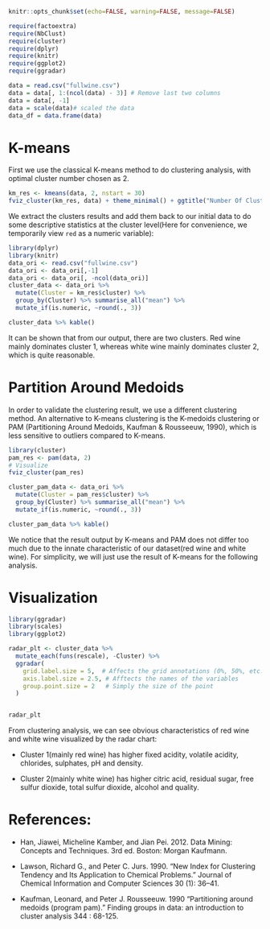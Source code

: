 
```r
knitr::opts_chunk$set(echo=FALSE, warning=FALSE, message=FALSE)
```



```r

require(factoextra)
require(NbClust)
require(cluster)
require(dplyr)
require(knitr)
require(ggplot2)
require(ggradar)


```



```r

data = read.csv("fullwine.csv")
data = data[, 1:(ncol(data) - 3)] # Remove last two columns
data = data[, -1]
data = scale(data)# scaled the data
data_df = data.frame(data)
```


# K-means 

First we use the classical K-means method to do clustering analysis, with optimal cluster number chosen as 2. 

```r

km_res <- kmeans(data, 2, nstart = 30)
fviz_cluster(km_res, data) + theme_minimal() + ggtitle("Number Of Clusters: 2")

```

We extract the clusters results and add them back to our initial data to do some descriptive statistics at the cluster level(Here for convenience, we temporarily view `red` as a numeric variable):

```r
library(dplyr)
library(knitr)
data_ori <- read.csv("fullwine.csv")
data_ori <- data_ori[,-1]
data_ori <- data_ori[, -ncol(data_ori)]
cluster_data <- data_ori %>% 
  mutate(Cluster = km_res$cluster) %>%
  group_by(Cluster) %>% summarise_all("mean") %>%
  mutate_if(is.numeric, ~round(., 3))

cluster_data %>% kable()


```

It can be shown that from our output, there are two clusters. Red wine mainly dominates cluster 1, whereas white wine mainly dominates cluster 2, which is quite reasonable. 


# Partition Around Medoids

In order to validate the clustering result, we use a different clustering method. An alternative to K-means clustering is the K-medoids clustering or PAM (Partitioning Around Medoids, Kaufman & Rousseeuw, 1990), which is less sensitive to outliers compared to K-means.

```r
library(cluster)
pam_res <- pam(data, 2)
# Visualize
fviz_cluster(pam_res)


```

```r
cluster_pam_data <- data_ori %>% 
  mutate(Cluster = pam_res$cluster) %>%
  group_by(Cluster) %>% summarise_all("mean") %>%
  mutate_if(is.numeric, ~round(., 3))

cluster_pam_data %>% kable()


```

We notice that the result output by K-means and PAM does not differ too much due to the innate characteristic of our dataset(red wine and white wine). For simplicity, we will just use the result of K-means for the following analysis.

# Visualization

```r
library(ggradar)
library(scales)
library(ggplot2)

radar_plt <- cluster_data %>% 
  mutate_each(funs(rescale), -Cluster) %>%
  ggradar(
    grid.label.size = 5,  # Affects the grid annotations (0%, 50%, etc.)
    axis.label.size = 2.5, # Afftects the names of the variables
    group.point.size = 2   # Simply the size of the point 
  )


radar_plt 
```

From clustering analysis, we can see obvious characteristics of red wine and white wine visualized by the radar chart:

- Cluster 1(mainly red wine) has higher fixed acidity, volatile acidity, chlorides, sulphates, pH and density. 

- Cluster 2(mainly white wine) has higher citric acid, residual sugar, free sulfur dioxide, total sulfur dioxide, alcohol and quality. 




# References:

- Han, Jiawei, Micheline Kamber, and Jian Pei. 2012. Data Mining: Concepts and Techniques. 3rd ed. Boston: Morgan Kaufmann.

- Lawson, Richard G., and Peter C. Jurs. 1990. “New Index for Clustering Tendency and Its Application to Chemical Problems.” Journal of Chemical Information and Computer Sciences 30 (1): 36–41.

- Kaufman, Leonard, and Peter J. Rousseeuw. 1990 "Partitioning around medoids (program pam)." Finding groups in data: an introduction to cluster analysis 344 : 68-125.

